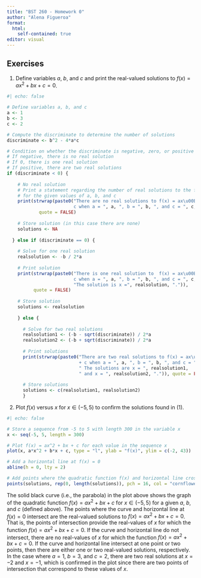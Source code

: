 ```yaml
---
title: "BST 260 - Homework 0"
author: "Alena Figueroa"
format: 
  html:
    self-contained: true
editor: visual
---
```


## Exercises

(1) Define variables $a$, $b$, and $c$ and print the real-valued solutions
to $f(x) = ax^2 + bx + c = 0$. 

```r
#| echo: false

# Define variables a, b, and c
a <- 1
b <- 3
c <- 2

# Compute the discriminate to determine the number of solutions 
discriminate <- b^2 - 4*a*c 

# Condition on whether the discriminate is negative, zero, or positive
# If negative, there is no real solution
# If 0, there is one real solution
# If positive, there are two real solutions 
if (discriminate < 0) {
  
    # No real solution
    # Print a statement regarding the number of real solutions to the function 
    # for the given values of a, b, and c
    print(strwrap(paste0("There are no real solutions to f(x) = ax\u00B2 + bx +
                         c when a = ", a, ", b = ", b, ", and c = ", c, ".")), 
            quote = FALSE)
  
    # Store solution (in this case there are none)
    solutions <- NA
    
  } else if (discriminate == 0) {
    
    # Solve for one real solution 
    realsolution <- -b / 2*a
    
    # Print solution 
    print(strwrap(paste0("There is one real solution to  f(x) = ax\u00B2 + bx + 
                         c when a = ", a, ", b = ", b, ", and c = ", c, ".", 
                         "The solution is x =", realsolution, ".")),
          quote = FALSE)
    
    # Store solution
    solutions <- realsolution
    
    } else {
      
      # Solve for two real solutions 
      realsolution1 <- (-b - sqrt(discriminate)) / 2*a
      realsolution2 <- (-b + sqrt(discriminate)) / 2*a
  
      # Print solutions 
      print(strwrap(paste0("There are two real solutions to f(x) = ax\u00B2 + bx 
                           + c when a = ", a, ", b = ", b, ", and c = ", c, ".", 
                           " The solutions are x = ", realsolution1,
                           " and x = ", realsolution2, ".")), quote = FALSE)
      
      # Store solutions 
      solutions <- c(realsolution1, realsolution2)
      }
```

(2) Plot $f(x)$ versus $x$ for $x \in (-5,5)$ to confirm the solutions found 
in (1).

```r
#| echo: false

# Store a sequence from -5 to 5 with length 300 in the variable x 
x <- seq(-5, 5, length = 300)

# Plot f(x) = ax^2 + bx + c for each value in the sequence x 
plot(x, a*x^2 + b*x + c, type = "l", ylab = "f(x)", ylim = c(-2, 43))

# Add a horizontal line at f(x) = 0
abline(h = 0, lty = 2)

# Add points where the quadratic function f(x) and horizontal line cross
points(solutions, rep(0, length(solutions)), pch = 16, col = "cornflowerblue")
```

The solid black curve (i.e., the parabola) in the plot above shows the graph of 
the quadratic function $f(x) = ax^2 + bx + c$ for $x \in (-5,5)$ for a given $a$,
$b$, and $c$ (defined above). The points where the curve and horizontal line at 
$f(x) = 0$ intersect are the real-valued solutions to $f(x) = ax^2 + bx + c = 0$.
That is, the points of intersection provide the real-values of $x$ for which the
function $f(x) = ax^2 + bx + c = 0$. If the curve and horizontal line do not 
intersect, there are no real-values of $x$ for which the function
$f(x) = ax^2 + bx + c = 0$. If the curve and horizontal line intersect at one 
point or two points, then there are either one or two real-valued solutions, 
respectively. In the case where $a = 1$, $b = 3$, and $c = 2$, there are two 
real solutions at $x = -2$ and $x = -1$, which is confirmed in the plot since 
there are two points of intersection that correspond to these values of $x$. 

